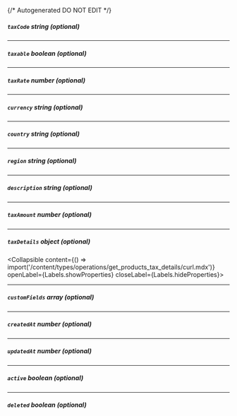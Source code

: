{/* Autogenerated DO NOT EDIT  */}

##### `taxCode` _string (optional)_

---
##### `taxable` _boolean (optional)_

---
##### `taxRate` _number (optional)_

---
##### `currency` _string (optional)_

---
##### `country` _string (optional)_

---
##### `region` _string (optional)_

---
##### `description` _string (optional)_

---
##### `taxAmount` _number (optional)_

---
##### `taxDetails` _object (optional)_
<Collapsible content={() => import('/content/types/operations/get_products_tax_details/curl.mdx')} openLabel={Labels.showProperties} closeLabel={Labels.hideProperties}>
</Collapsible>

---
##### `customFields` _array (optional)_

---
##### `createdAt` _number (optional)_

---
##### `updatedAt` _number (optional)_

---
##### `active` _boolean (optional)_

---
##### `deleted` _boolean (optional)_


